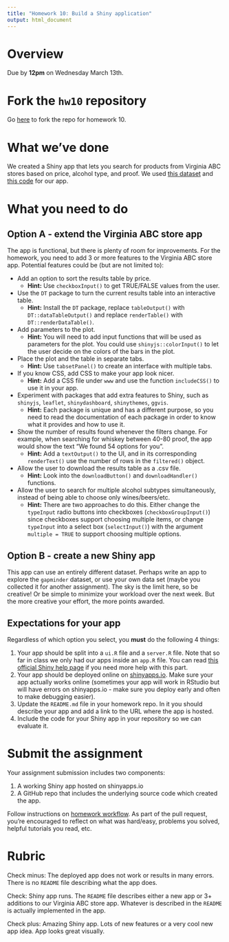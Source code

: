 ```yaml
---
title: "Homework 10: Build a Shiny application"
output: html_document
---
```


# Overview

Due by **12pm** on Wednesday March 13th.

# Fork the `hw10` repository

Go [here](https://github.com/uc-cfss/hw10) to fork the repo for homework 10.

# What we've done

We created a Shiny app that lets you search for products from Virginia ABC stores based on price, alcohol type, and proof. We used [this dataset](data/abc.csv) and [this code](shiny01_abc.html#12_final_shiny_app_code) for our app.

# What you need to do

## Option A - extend the Virginia ABC store app

The app is functional, but there is plenty of room for improvements. For the homework, you need to add 3 or more features to the Virginia ABC store app. Potential features could be (but are not limited to):

- Add an option to sort the results table by price.
    - **Hint:** Use `checkboxInput()` to get TRUE/FALSE values from the user.
- Use the `DT` package to turn the current results table into an interactive table.
    - **Hint:** Install the `DT` package, replace `tableOutput()` with `DT::dataTableOutput()` and replace `renderTable()` with `DT::renderDataTable()`.
- Add parameters to the plot.
    - **Hint:** You will need to add input functions that will be used as parameters for the plot. You could use `shinyjs::colorInput()` to let the user decide on the colors of the bars in the plot.
- Place the plot and the table in separate tabs.
    - **Hint:** Use `tabsetPanel()` to create an interface with multiple tabs.
- If you know CSS, add CSS to make your app look nicer. 
    - **Hint:** Add a CSS file under `www` and use the function `includeCSS()` to use it in your app.
- Experiment with packages that add extra features to Shiny, such as `shinyjs`, `leaflet`, `shinydashboard`, `shinythemes`, `ggvis`.
    - **Hint:** Each package is unique and has a different purpose, so you need to read the documentation of each package in order to know what it provides and how to use it.
- Show the number of results found whenever the filters change. For example, when searching for whiskey between 40-80 proof, the app would show the text "We found 54 options for you".
    - **Hint:** Add a `textOutput()` to the UI, and in its corresponding `renderText()` use the number of rows in the `filtered()` object.
- Allow the user to download the results table as a .csv file.
    - **Hint:** Look into the `downloadButton()` and `downloadHandler()` functions.
- Allow the user to search for multiple alcohol subtypes simultaneously, instead of being able to choose only wines/beers/etc.
    - **Hint:** There are two approaches to do this. Either change the `typeInput` radio buttons into checkboxes (`checkboxGroupInput()`) since checkboxes support choosing multiple items, or change `typeInput` into a select box (`selectInput()`) with the argument `multiple = TRUE` to support choosing multiple options.

## Option B - create a new Shiny app

This app can use an entirely different dataset. Perhaps write an app to explore the `gapminder` dataset, or use your own data set (maybe you collected it for another assignment). The sky is the limit here, so be creative! Or be simple to minimize your workload over the next week. But the more creative your effort, the more points awarded.

## Expectations for your app

Regardless of which option you select, you **must** do the following 4 things:

1. Your app should be split into a `ui.R` file and a `server.R` file. Note that so far in class we only had our apps inside an `app.R` file. You can read [this official Shiny help page](http://shiny.rstudio.com/articles/app-formats.html) if you need more help with this part.
1. Your app should be deployed online on [shinyapps.io](http://www.shinyapps.io). Make sure your app actually works online (sometimes your app will work in RStudio but will have errors on shinyapps.io - make sure you deploy early and often to make debugging easier).
1. Update the `README.md` file in your homework repo. In it you should describe your app and add a link to the URL where the app is hosted.
1. Include the code for your Shiny app in your repository so we can evaluate it.

# Submit the assignment

Your assignment submission includes two components:

1. A working Shiny app hosted on shinyapps.io
1. A GitHub repo that includes the underlying source code which created the app.

Follow instructions on [homework workflow](hw00_homework_guidelines.html#homework_workflow). As part of the pull request, you're encouraged to reflect on what was hard/easy, problems you solved, helpful tutorials you read, etc.

# Rubric

Check minus: The deployed app does not work or results in many errors. There is no `README` file describing what the app does.

Check: Shiny app runs. The `README` file describes either a new app or 3+ additions to our Virginia ABC store app. Whatever is described in the `README` is actually implemented in the app.

Check plus: Amazing Shiny app. Lots of new features or a very cool new app idea. App looks great visually.

